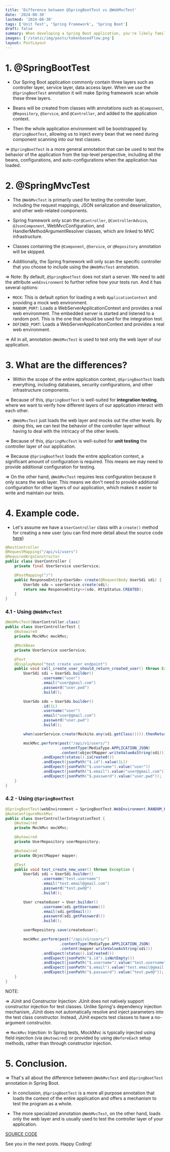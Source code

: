 ```yaml
---
title: 'Difference between @SpringBootTest vs @WebMvcTest'
date: '2024-08-30'
lastmod: '2024-08-30'
tags: ['Unit Test', 'Spring Framework', 'Spring Boot']
draft: false
summary: When developing a Spring Boot application, you're likely familiar with the @SpringBootTest and @WebMvcTest annotations, which are commonly used in testing. However, they serve different purposes and have different scopes. In this article, I'll explain the differences between these two annotations.
images: ['/static/img/posts/tokenbasedflow.png']
layout: PostLayout
---
```


<TOCInline toc={props.toc} asDisclosure toHeading={3} />

# 1. @SpringBootTest

- Our Spring Boot application commonly contain three layers such as controller layer, service layer, data access layer. When we use the `@SpringBootTest` annotation it will make Spring framework scan whole these three layers.

- Beans will be created from classes with annotations such as `@Component`, `@Repository`, `@Service`, and `@Controller`, and added to the application context.

- Then the whole application environment will be bootstrapped by `@SpringBootTest`, allowing us to inject every bean that we need during component scanning into our test classes.

=> `@SpringBootTest` is a more general annotation that can be used to test the behavior of the application from the top-level perspective, including all the beans, configurations, and auto-configurations when the application has loaded.

# 2. @SpringMvcTest

- The `@WebMvcTest` is primarily used for testing the controller layer, including the request mappings, JSON serialization and deserialization, and other web-related components.

- Spring framework only scan the `@Controller`, `@ControllerAdvice`, `@JsonComponent`, WebMvcConfiguration, and HandlerMethodArgumentResolver classes, which are linked to MVC infrastructure.

- Classes containing the `@Component`, `@Service`, or `@Repository` annotation will be skipped.

- Additionally, the Spring framework will only scan the specific controller that you choose to include using the `@WebMvcTest` annotation.

=> Note: By default, `@SpringBootTest` does not start a server. We need to add the attribute `webEnvironment` to further refine how your tests run. And it has several options:

- `MOCK`: This is default option for loading a web `ApplicationContext` and providing a mock web environment.
- `RANDOM_PORT`: Loads a WebServerApplicationContext and provides a real web environment. The embedded server is started and listened to a random port. This is the one that should be used for the integration test.
- `DEFINED_PORT`: Loads a WebServerApplicationContext and provides a real web environment.

=> All in all, annotation `@WebMvcTest` is used to test only the web layer of our application.

# 3. What are the differences?

- Within the scope of the entire application context, `@SpringBootTest` loads everything, including databases, security configurations, and other infrastructure components.

=> Because of this, `@SpringBootTest` is well-suited for **integration testing**, where we want to verify how different layers of our application interact with each other.

- `@WebMvcTest` just loads the web layer and mocks out the other levels. By doing this, we can test the behavior of the controller layer without having to deal with the intricacy of the other levels.

=> Because of this, `@SpringMvcTest` is well-suited for **unit testing** the controller layer of our application.

=> Because `@SpringBootTest` loads the entire application context, a significant amount of configuration is required. This means we may need to provide additional configuration for testing.

=> On the other hand, `@WebMvcTest` requires less configuration because it only scans the web layer. This means we don't need to provide additional configuration for other layers of our application, which makes it easier to write and maintain our tests.

# 4. Example code.

- Let's assume we have a `UserController` class with a `create()` method for creating a new user (you can find more detail about the source code [here](https://github.com/canhnd15/unit-test-demo))

```java
@RestController
@RequestMapping("/api/v1/users")
@RequiredArgsConstructor
public class UserController {
    private final UserService userService;

    @PostMapping("/")
    public ResponseEntity<UserSdo> create(@RequestBody UserSdi sdi) {
        UserSdo sdo = userService.create(sdi);
        return new ResponseEntity<>(sdo, HttpStatus.CREATED);
    }
}
```

### 4.1 - Using `@WebMvcTest`

```java
@WebMvcTest(UserController.class)
public class UserControllerTest {
    @Autowired
    private MockMvc mockMvc;

    @MockBean
    private UserService userService;

    @Test
    @DisplayName("test create user endpoint")
    public void call_create_user_should_return_created_user() throws Exception {
        UserSdi sdi = UserSdi.builder()
                .username("user")
                .email("user@gmail.com")
                .password("user.pwd")
                .build();

        UserSdo sdo = UserSdo.builder()
                .id(1L)
                .username("user")
                .email("user@gmail.com")
                .password("user.pwd")
                .build();

        when(userService.create(Mockito.any(sdi.getClass()))).thenReturn(sdo);

        mockMvc.perform(post("/api/v1/users/")
                        .contentType(MediaType.APPLICATION_JSON)
                        .content(objectMapper.writeValueAsString(sdi)))
                .andExpect(status().isCreated())
                .andExpect(jsonPath("$.id").value(1L))
                .andExpect(jsonPath("$.username").value("user"))
                .andExpect(jsonPath("$.email").value("user@gmail.com"))
                .andExpect(jsonPath("$.password").value("user.pwd"));
    }
}
```

### 4.2 - Using `@SpringBootTest`

```java
@SpringBootTest(webEnvironment = SpringBootTest.WebEnvironment.RANDOM_PORT)
@AutoConfigureMockMvc
public class UserControllerIntegrationTest {
    @Autowired
    private MockMvc mockMvc;

    @Autowired
    private UserRepository userRepository;

    @Autowired
    private ObjectMapper mapper;

    @Test
    public void test_create_new_user() throws Exception {
        UserSdi sdi = UserSdi.builder()
                .username("test.username")
                .email("test.email@gmail.com")
                .password("test.pwd@")
                .build();

        User createduser = User.builder()
                .username(sdi.getUsername())
                .email(sdi.getEmail())
                .password(sdi.getPassword())
                .build();

        userRepository.save(createduser);

        mockMvc.perform(post("/api/v1/users/")
                        .contentType(MediaType.APPLICATION_JSON)
                        .content(mapper.writeValueAsString(sdi)))
                .andExpect(status().isCreated())
                .andExpect(jsonPath("$.id").isNotEmpty())
                .andExpect(jsonPath("$.username").value("test.username"))
                .andExpect(jsonPath("$.email").value("test.email@gmail.com"))
                .andExpect(jsonPath("$.password").value("test.pwd@"));
    }
}
```

NOTE:

=> JUnit and Constructor Injection: JUnit does not natively support constructor injection for test classes. Unlike Spring's dependency injection mechanism, JUnit does not automatically resolve and inject parameters into the test class constructor. Instead, JUnit expects test classes to have a no-argument constructor.

=> `MockMvc` Injection: In Spring tests, MockMvc is typically injected using field injection (via `@Autowired`) or provided by using `@BeforeEach` setup methods, rather than through constructor injection.

# 5. Conclusion.

=> That's all about the difference between `@WebMvcTest` and `@SpringBootTest` annotation in Spring Boot.

- In conclusion, `@SpringBootTest` is a more all purpose annotation that loads the context of the entire application and offers a mechanism to test the program as a whole.

- The more specialized annotation `@WebMvcTest`, on the other hand, loads only the web layer and is usually used to test the controller layer of your application.

[SOURCE CODE](https://github.com/canhnd15/unit-test-demo)

See you in the next posts. Happy Coding!
